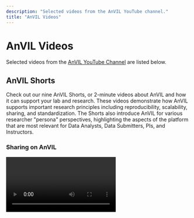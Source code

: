 ```yaml
---
description: "Selected videos from the AnVIL YouTube channel."
title: "AnVIL Videos"
---
```


# AnVIL Videos

Selected videos from the [AnVIL YouTube Channel](https://www.youtube.com/channel/UCBbHCj7kUogAMFyBAzzzfUw) are listed below.

## AnVIL Shorts

Check out our nine AnVIL Shorts, or 2-minute videos about AnVIL and how it can support your lab and research. These videos demonstrate how AnVIL supports important research principles including reproducibility, scalability, sharing, and standardization. The Shorts also introduce AnVIL for various researcher "persona" perspectives, highlighting the aspects of the platform that are most relevant for Data Analysts, Data Submitters, PIs, and Instructors.

### Sharing on AnVIL

<Video url="https://youtu.be/VKDBT4lTDv8" />

This video will give you a quick introduction to the AnVIL project and how easy it makes it to share data, code, and workflows among collaborators.

### AnVIL for Data Submitters

<Video url="https://youtu.be/WHtuBIR7MSk" />

This video will give you a quick introduction to the AnVIL project and how it can help you with data submission.

### Scalability on AnVIL

<Video url="https://youtu.be/PJBuPW3cjkw" />

This video will give you a quick introduction to how AnVIL can help you easily scale up your computational needs for data analysis.

### Sharing on AnVIL for Instructors

<Video url="https://youtu.be/6bjnPtWtHhg" />

This video will give you a quick introduction to the AnVIL project and how easy it makes it to share lessons, data, and Workspaces for teaching purposes.

### AnVIL for Analysts

<Video url="https://youtu.be/3YXlF1mbsWI" />

This video will give you a quick introduction to the AnVIL project and how it can help your research.

### Standardization on AnVIL

<Video url="https://youtu.be/uHR5-o7bYGk" />

This video will give you a quick introduction to the AnVIL project and how you standardize your data analysis.

### AnVIL for Lead Investigators

<Video url="https://youtu.be/oww2j-11AN4" />

This video will give you a quick introduction to the AnVIL project and how it can help research for you and your lab.

### AnVIL for Instructors

<Video url="https://youtu.be/7qvQ8DZHC9w" />

This video will give you a quick introduction to the AnVIL project and how it can be used in lectures and lab exercises on genomics and bioinformatics.

### Reproducibility on AnVIL

<Video url="https://youtu.be/tVh93e6TzCE" />

This video will give you a quick introduction to making your work more reproducible on AnVIL.

## Reproducible Analysis in the Cloud with Dockstore and Terra

<Video url="https://youtu.be/m8Tt0KemKFI" />

This is a recording of the workshop "Reproducible Analysis in the Cloud with Dockstore and Terra" from the 2020 Bioinformatics Community Conference.

The workshop leads users through how to use the AnVIL ecosystem (anvilproject.org) to conduct a COVID19 Viral Genomics analysis.

Learning material from the workshop is available here: [https://drive.google.com/file/d/10bC2...](https://drive.google.com/file/d/10bC2E3u3motd7n5pXnjFdm_5d0tf9yJJ/view)

